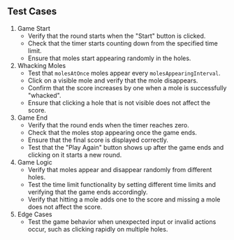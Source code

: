 ## Test Cases

1. Game Start
   - Verify that the round starts when the "Start" button is clicked.
   - Check that the timer starts counting down from the specified time limit.
   - Ensure that moles start appearing randomly in the holes.
1. Whacking Moles
   - Test that `molesAtOnce` moles appear every `molesAppearingInterval`.
   - Click on a visible mole and verify that the mole disappears.
   - Confirm that the score increases by one when a mole is successfully "whacked".
   - Ensure that clicking a hole that is not visible does not affect the score.
1. Game End
   - Verify that the round ends when the timer reaches zero.
   - Check that the moles stop appearing once the game ends.
   - Ensure that the final score is displayed correctly.
   - Test that the "Play Again" button shows up after the game ends and clicking on it starts a new round.
1. Game Logic
   - Verify that moles appear and disappear randomly from different holes.
   - Test the time limit functionality by setting different time limits and verifying that the game ends accordingly.
   - Verify that hitting a mole adds one to the score and missing a mole does not affect the score.
1. Edge Cases
   - Test the game behavior when unexpected input or invalid actions occur, such as clicking rapidly on multiple holes.
